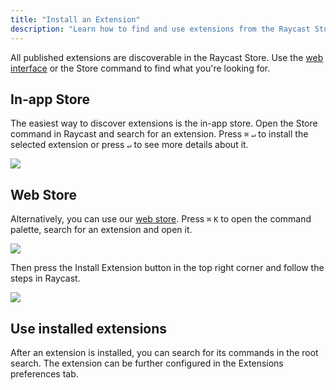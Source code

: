 ```yaml
---
title: "Install an Extension"
description: "Learn how to find and use extensions from the Raycast Store."
---
```


All published extensions are discoverable in the Raycast Store. Use the [web interface](https://raycast.com/store) or the Store command to find what you're looking for.

## In-app Store

The easiest way to discover extensions is the in-app store. Open the Store command in Raycast and search for an extension. Press `⌘` `↵` to install the selected extension or press `↵` to see more details about it.

<Frame caption="Store in Raycast">
  <img src="/images/basics/basics-inapp-store.png" />
</Frame>

## Web Store

Alternatively, you can use our [web store](https://raycast.com/store). Press `⌘` `K` to open the command palette, search for an extension and open it.

<Frame caption="Web Store">
  <img src="/images/basics/basics-web-store.png" />
</Frame>

Then press the Install Extension button in the top right corner and follow the steps in Raycast.

<Frame caption="Install extension from the Web Store">
  <img src="/images/basics/basics-install-extension.png" />
</Frame>

## Use installed extensions

After an extension is installed, you can search for its commands in the root search. The extension can be further configured in the Extensions preferences tab.
